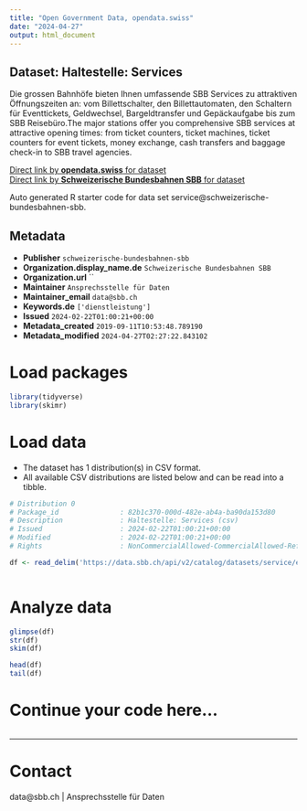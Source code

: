 ```yaml
---
title: "Open Government Data, opendata.swiss"
date: "2024-04-27"
output: html_document
---
```


## Dataset: Haltestelle: Services

Die grossen Bahnhöfe bieten Ihnen umfassende SBB Services zu attraktiven Öffnungszeiten an: vom Billettschalter, den Billettautomaten, den Schaltern für Eventtickets, Geldwechsel, Bargeldtransfer und Gepäckaufgabe bis zum SBB Reisebüro.The major stations offer you comprehensive SBB services at attractive opening times: from ticket counters, ticket machines, ticket counters for event tickets, money exchange, cash transfers and baggage check-in to SBB travel agencies.

[Direct link by **opendata.swiss** for dataset](https://opendata.swiss/de/dataset/haltestelle-services1)<br>
[Direct link by **Schweizerische Bundesbahnen SBB** for dataset](https://data.sbb.ch/explore/dataset/service/)

Auto generated R starter code for data set service@schweizerische-bundesbahnen-sbb.

## Metadata

- **Publisher** `schweizerische-bundesbahnen-sbb`
- **Organization.display_name.de** `Schweizerische Bundesbahnen SBB`
- **Organization.url** ``
- **Maintainer** `Ansprechsstelle für Daten`
- **Maintainer_email** `data@sbb.ch`
- **Keywords.de** `['dienstleistung']`
- **Issued** `2024-02-22T01:00:21+00:00`
- **Metadata_created** `2019-09-11T10:53:48.789190`
- **Metadata_modified** `2024-04-27T02:27:22.843102`


# Load packages

```r

library(tidyverse)
library(skimr)

```

# Load data

-   The dataset has 1 distribution(s) in CSV format.
-   All available CSV distributions are listed below and can be read into a tibble.

```r

# Distribution 0
# Package_id               : 82b1c370-000d-482e-ab4a-ba90da153d80
# Description              : Haltestelle: Services (csv)
# Issued                   : 2024-02-22T01:00:21+00:00
# Modified                 : 2024-02-22T01:00:21+00:00
# Rights                   : NonCommercialAllowed-CommercialAllowed-ReferenceRequired

df <- read_delim('https://data.sbb.ch/api/v2/catalog/datasets/service/exports/csv')



```

# Analyze data

```r

glimpse(df)
str(df)
skim(df)

head(df)
tail(df)

```

# Continue your code here...

```r

```

------------------------------------------------------------------------

# Contact

data@sbb.ch | Ansprechsstelle für Daten
